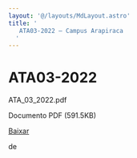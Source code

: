 ```yaml
---
layout: '@/layouts/MdLayout.astro'
title: '
   ATA03-2022 — Campus Arapiraca
  '
---
```




ATA03-2022
==========












 ATA\_03\_2022.pdf
   

 Documento PDF
 (591.5KB)
 

[Baixar](https://arapiraca.ufal.br/graduacao/ciencia-da-computacao/documentos/atas-do-colegiado-e-nde/colegiado/2022/copy2_of_ata_01_2022.pdf/%40%40download/file/ATA_03_2022.pdf) 



























 de
 

















